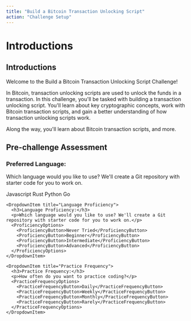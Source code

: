 ```yaml
---
title: "Build a Bitcoin Transaction Unlocking Script"
action: "Challenge Setup"
---
```


# Introductions

<IntroductionCard>
  <h2>Introductions</h2>
  <p>Welcome to the Build a Bitcoin Transaction Unlocking Script Challenge!</p>
  <p>
    In Bitcoin, transaction unlocking scripts are used to unlock the funds in a transaction. 
    In this challenge, you'll be tasked with building a transaction unlocking script. 
    You'll learn about key cryptographic concepts, work with Bitcoin transaction scripts, and gain a better understanding of how transaction unlocking scripts work.
  </p>
  <p>
    Along the way, you'll learn about Bitcoin transaction scripts, and more.
  </p>
</IntroductionCard>

<PreChallengeAssessment>
  <h2>Pre-challenge Assessment</h2>

  <Dropdown>
    <DropdownItem title="Preferred Language">
      <h3>Preferred Language:</h3>
      <p>
        Which language would you like to use? We'll create a Git repository with
        starter code for you to work on.
      </p>
      <LanguageOptions>
        <LanguageButton>Javascript</LanguageButton>
        <LanguageButton>Rust</LanguageButton>
        <LanguageButton>Python</LanguageButton>
        <LanguageButton>Go</LanguageButton>
      </LanguageOptions>
    </DropdownItem>

    <DropdownItem title="Language Proficiency">
      <h3>Language Proficiency:</h3>
      <p>Which language would you like to use? We'll create a Git repository with starter code for you to work on.</p>
      <ProficiencyOptions>
        <ProficiencyButton>Never Tried</ProficiencyButton>
        <ProficiencyButton>Beginner</ProficiencyButton>
        <ProficiencyButton>Intermediate</ProficiencyButton>
        <ProficiencyButton>Advanced</ProficiencyButton>
      </ProficiencyOptions>
    </DropdownItem>

    <DropdownItem title="Practice Frequency">
      <h3>Practice Frequency:</h3>
      <p>How often do you want to practice coding?</p>
      <PracticeFrequencyOptions>
        <PracticeFrequencyButton>Daily</PracticeFrequencyButton>
        <PracticeFrequencyButton>Weekly</PracticeFrequencyButton>
        <PracticeFrequencyButton>Monthly</PracticeFrequencyButton>
        <PracticeFrequencyButton>Rarely</PracticeFrequencyButton>
      </PracticeFrequencyOptions>
    </DropdownItem>
  </Dropdown>
</PreChallengeAssessment>
